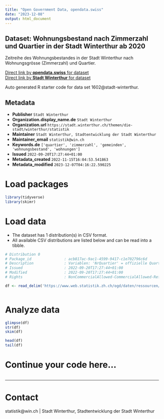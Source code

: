 ```yaml
---
title: "Open Government Data, opendata.swiss"
date: "2023-12-08"
output: html_document
---
```


## Dataset: Wohnungsbestand nach Zimmerzahl und Quartier in der Stadt Winterthur ab 2020

Zeitreihe des Wohnungsbestandes in der Stadt Winterthur nach Wohnungsgrösse (Zimmerzahl) und Quartier.

[Direct link by **opendata.swiss** for dataset](https://opendata.swiss/de/dataset/wohnungsbestand-nach-zimmerzahl-und-quartier-in-der-stadt-winterthur-ab-2020)<br>
[Direct link by **Stadt Winterthur** for dataset](https://stadt.winterthur.ch/themen/die-stadt/winterthur/statistik/bauen-und-wohnen)

Auto generated R starter code for data set 1602@stadt-winterthur.

## Metadata

- **Publisher** `Stadt Winterthur`
- **Organization.display_name.de** `Stadt Winterthur`
- **Organization.url** `https://stadt.winterthur.ch/themen/die-stadt/winterthur/statistik`
- **Maintainer** `Stadt Winterthur, Stadtentwicklung der Stadt Winterthur`
- **Maintainer_email** `statistik@win.ch`
- **Keywords.de** `['quartier', 'zimmerzahl', 'gemeinden', 'wohnungsbestand', 'wohnungen']`
- **Issued** `2022-09-20T17:27:44+01:00`
- **Metadata_created** `2022-11-15T16:04:53.541863`
- **Metadata_modified** `2023-12-07T04:16:22.590225`


# Load packages

```r

library(tidyverse)
library(skimr)

```

# Load data

-   The dataset has 1 distribution(s) in CSV format.
-   All available CSV distributions are listed below and can be read into a tibble.

```r

# Distribution 0
# Package_id               : acb817ac-9ac1-4599-9417-c1e702796c6d
# Description              : Variablen: 'NrQuartier' = offizielle Quartiernummer; 'NameQuartier' = Name des Quartiers; '1_ZWHG' = Anzahl Einzimmerwohnungen; '2_ZWHG' = Anzahl Zweizimmerwohnungen; …; '6_ZWHG' = Anzahl Sechszimmerwohnungen: 'Unbekannt' = Anzahl Wohnungen mit unbekannter Zimmerzahl; 'Gesamt' = Gesamtzahl der Wohnungen.
# Issued                   : 2022-09-20T17:27:44+01:00
# Modified                 : 2022-09-20T17:27:44+01:00
# Rights                   : NonCommercialAllowed-CommercialAllowed-ReferenceRequired

df <- read_delim('https://www.web.statistik.zh.ch/ogd/daten/ressourcen/KTZH_00001602_00003060.csv')



```

# Analyze data

```r

glimpse(df)
str(df)
skim(df)

head(df)
tail(df)

```

# Continue your code here...

```r

```

------------------------------------------------------------------------

# Contact

statistik@win.ch | Stadt Winterthur, Stadtentwicklung der Stadt Winterthur
